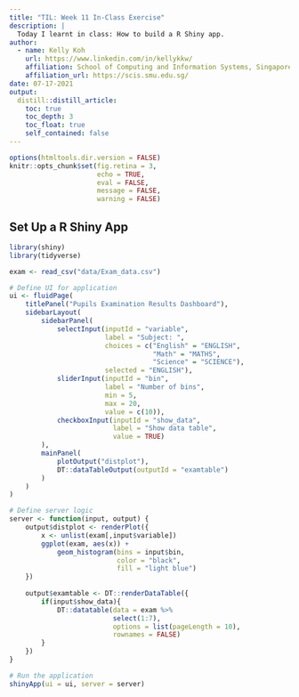 ```yaml
---
title: "TIL: Week 11 In-Class Exercise"
description: |
  Today I learnt in class: How to build a R Shiny app. 
author:
  - name: Kelly Koh
    url: https://www.linkedin.com/in/kellykkw/
    affiliation: School of Computing and Information Systems, Singapore Management University
    affiliation_url: https://scis.smu.edu.sg/
date: 07-17-2021
output:
  distill::distill_article:
    toc: true
    toc_depth: 3
    toc_float: true
    self_contained: false
---
```


```r
options(htmltools.dir.version = FALSE)
knitr::opts_chunk$set(fig.retina = 3,
                      echo = TRUE,
                      eval = FALSE,
                      message = FALSE,
                      warning = FALSE)
```

## Set Up a R Shiny App 

```r
library(shiny)
library(tidyverse)

exam <- read_csv("data/Exam_data.csv")

# Define UI for application 
ui <- fluidPage(
    titlePanel("Pupils Examination Results Dashboard"),
    sidebarLayout(
        sidebarPanel(
            selectInput(inputId = "variable",
                        label = "Subject: ",
                        choices = c("English" = "ENGLISH", 
                                    "Math" = "MATHS", 
                                    "Science" = "SCIENCE"),
                        selected = "ENGLISH"),
            sliderInput(inputId = "bin",
                        label = "Number of bins",
                        min = 5,
                        max = 20,
                        value = c(10)),
            checkboxInput(inputId = "show_data",
                          label = "Show data table",
                          value = TRUE)
        ),
        mainPanel(
            plotOutput("distplot"),
            DT::dataTableOutput(outputId = "examtable")
        )
    )
)

# Define server logic 
server <- function(input, output) {
    output$distplot <- renderPlot({
        x <- unlist(exam[,input$variable])
        ggplot(exam, aes(x)) +
            geom_histogram(bins = input$bin,
                           color = "black",
                           fill = "light blue")
    })
    
    output$examtable <- DT::renderDataTable({
        if(input$show_data){
            DT::datatable(data = exam %>%
                          select(1:7),
                          options = list(pageLength = 10),
                          rownames = FALSE)
        }
    })
}

# Run the application 
shinyApp(ui = ui, server = server)

```

